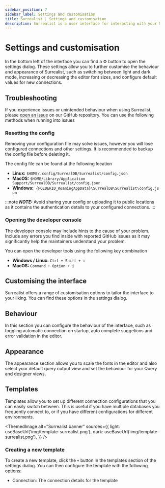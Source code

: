 ```yaml
---
sidebar_position: 7
sidebar_label: Settings and customisation
title: Surrealist | Settings and customisation
description: Surrealist is a user interface for interacting with your SurrealDB database visually. It enables you to seamlessly connect to any SurrealDB instance, allowing you to execute queries, explore your tables, design your schemas, and much more.
---
```




#  Settings and customisation

In the bottom left of the interface you can find a ⚙ button to open the settings dialog. These settings allow you to further customise the behaviour and appearance of Surrealist, such as switching between light and dark mode, increasing or decreasing the editor font sizes, and configure default values for new connections.

## Troubleshooting

If you experience issues or unintended behaviour when using Surrealist, please [open an issue](https://github.com/surrealdb/surrealist/issues/new/choose) on our GitHub repository. You can use the following methods when running into issues

### Resetting the config

Removing your configuration file may solve issues, however you will lose configured connections and other settings. It is recommended to backup the config file before deleting it.

The config file can be found at the following location

- **Linux:** `$HOME/.config/SurrealDB/Surrealist/config.json`
- **MacOS:** `$HOME/Library/Application Support/SurrealDB/Surrealist/config.json`
- **Windows:**  `{FOLDERID_RoamingAppData}\SurrealDB\Surrealist\config.json`

:::note
___NOTE:___ Avoid sharing your config or uploading it to public locations as it contains the authentication details to your configured connections.
:::

### Opening the developer console

The developer console may include hints to the cause of your problem. Include any errors you find inside with reported GitHub issues as it may significantly help the maintainers understand your problem.

You can open the developer tools using the following key combination

- **Windows / Linux:** `Ctrl + Shift + i`
- **MacOS:** `Command + Option + i`


## Customising the interface

Surrealist offers a range of customisation options to tailor the interface to your liking. You can find these options in the settings dialog. 

## Behaviour

In this section you can configure the behaviour of the interface, such as toggling automatic connection on startup, auto complete suggetions and error validation in the editor. 

## Appearance

The appearance section allows you to scale the fonts in the editor and also select your default query output view and set the behaviour for your Query and designer views.


## Templates 

Templates allow you to set up different connection configurations that you can easily switch between. This is useful if you have multiple databases you frequently connect to, or if you have different configurations for different environments.

<ThemedImage
  alt="Surrealist banner"
  sources={{
    light: useBaseUrl('img/template-surrealist.png'),
    dark: useBaseUrl('img/template-surrealist.png'),
  }}
/>

### Creating a new template

To create a new template, click the `+` button in the templates section of the settings dialog. You can then configure the template with the following options:

- Connection: The connection details for the template


